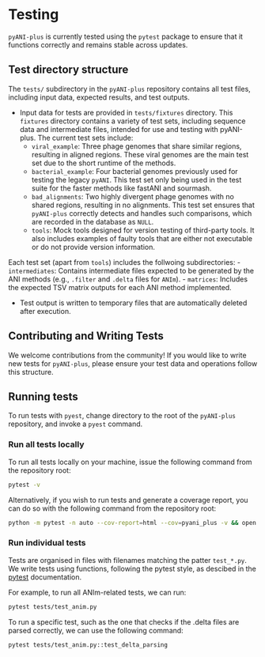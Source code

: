 # Testing {#testing .unnumbered}

`pyANI-plus` is currently tested using the `pytest` package to ensure that it functions correctly and remains stable across updates.

## Test directory structure
The `tests/` subdirectory in the `pyANI-plus` repository contains all test files, including input data, expected results, and test outputs.

- Input data for tests are provided in `tests/fixtures` directory. This `fixtures` directory contains a variety of test sets, including sequence data and intermediate files, intended for use and testing with pyANI-plus. The current test sets include:
    - `viral_example`: Three phage genomes that share similar regions, resulting in aligned regions. These viral genomes are the main test set due to the short runtime of the methods.
    - `bacterial_example`: Four bacterial genomes previously used for testing the legacy `pyANI`. This test set only being used in the test suite for the faster methods like fastANI and sourmash.
    - `bad_alignments`: Two highly divergent phage genomes with no shared regions, resulting in no alignments. This test set ensures that `pyANI-plus` correctly detects and handles such comparisons, which are recorded in the database as ``NULL``.
    - `tools`: Mock tools designed for version testing of third-party tools. It also includes examples of faulty tools that are either not executable or do not provide version information.

Each test set (apart from `tools`) includes the follwoing subdirectories:
- `intermediates`: Contains intermediate files expected to be generated by the ANI methods (e.g., `.filter` and `.delta` files for `ANIm`).
- `matrices`: Includes the expected TSV matrix outputs for each ANI method implemented.

- Test output is written to temporary files that are automatically deleted after execution.

::: { .callout-tip collapse="true }
## Contributing and Writing Tests
We welcome contributions from the community! If you would like to write new tests for `pyANI-plus`, please ensure your test data and operations follow this structure.
:::

## Running tests
To run tests with `pyest`, change directory to the root of the `pyANI-plus` repository, and invoke a `pyest` command.


### Run all tests locally
To run all tests locally on your machine, issue the following command from the repository root:

```bash
pytest -v
```

Alternatively, if you wish to run tests and generate a coverage report, you can do so with the following command from the repository root:

```bash
python -m pytest -n auto --cov-report=html --cov=pyani_plus -v && open htmlcov/index.html
```

### Run individual tests
Tests are organised in files with filenames matching the patter `test_*.py`. We write tests using functions, following the pytest style, as descibed in the [pytest](https://docs.pytest.org/en/stable/) documentation. 

For example, to run all ANIm-related tests, we can run:

```bash
pytest tests/test_anim.py
```

To run a specific test, such as the one that checks if the .delta files are parsed correctly, we can use the following command:

```bash
pytest tests/test_anim.py::test_delta_parsing
```